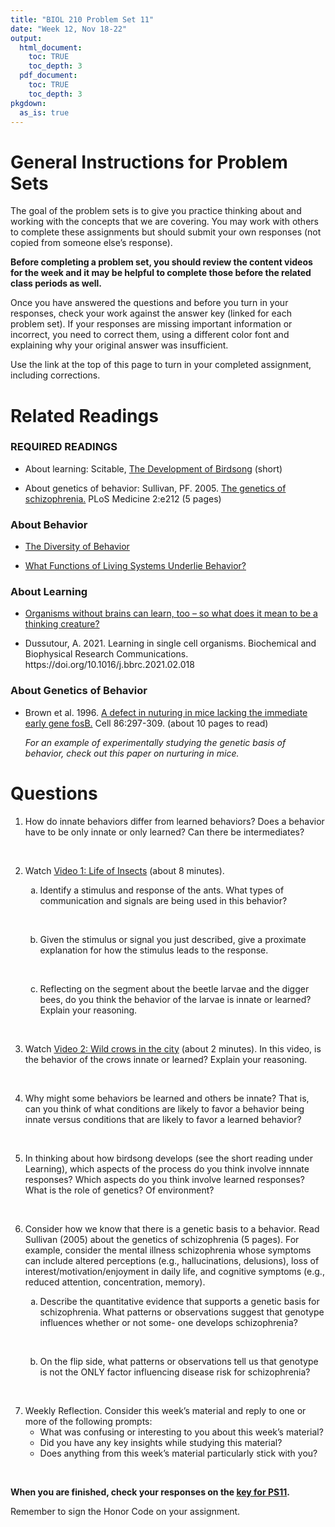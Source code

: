 ```yaml
---
title: "BIOL 210 Problem Set 11"
date: "Week 12, Nov 18-22"
output: 
  html_document:
    toc: TRUE
    toc_depth: 3
  pdf_document:
    toc: TRUE
    toc_depth: 3
pkgdown:
  as_is: true
---
```

# General Instructions for Problem Sets

The goal of the problem sets is to give you practice thinking about and working with the concepts that we are covering. You may work with others to complete these assignments but should submit your own responses (not copied from someone else's response). 

<b>Before completing a problem set, you should review the content videos for the week and it may be helpful to complete those before the related class periods as well.</b>

Once you have answered the questions and before you turn in your responses, check your work against the answer key (linked for each problem set). If your responses are missing important information or incorrect, you need to correct them, using a different color font and explaining why your original answer was insufficient.

Use the link at the top of this page to turn in your completed assignment, including corrections.

# Related Readings

### REQUIRED READINGS

* About learning: Scitable, [The Development of Birdsong](https://www.nature.com/scitable/knowledge/library/the-development-of-birdsong-16133266/) (short)

* About genetics of behavior: Sullivan, PF. 2005. [The genetics of schizophrenia.](https://doi.org/10.1371/journal.pmed.0020212) PLoS Medicine 2:e212 (5 pages)

### About Behavior

* [The Diversity of Behavior](https://www.nature.com/scitable/knowledge/library/the-diversity-of-behavior-15129167/)

* [What Functions of Living Systems Underlie Behavior?](https://www.nature.com/scitable/knowledge/library/what-functions-of-living-systems-underlie-behavior-13883114/)

### About Learning

* [Organisms without brains can learn, too -- so what does it mean to be a thinking creature?](https://theconversation.com/organisms-without-brains-can-learn-too-so-what-does-it-mean-to-be-a-thinking-creature-214275)

* Dussutour, A. 2021. Learning in single cell organisms. Biochemical and Biophysical Research Communications. https://doi.org/10.1016/j.bbrc.2021.02.018

### About Genetics of Behavior

* Brown et al. 1996. [A defect in nuturing in mice lacking the immediate early gene fosB.](https://doi.org/10.1016/S0092-8674(00)80101-4) Cell 86:297-309. (about 10 pages to read)

    <i>For an example of experimentally studying the genetic basis of behavior, check out this paper on nurturing in mice.</i>



# Questions

<ol>
<li>How do innate behaviors differ from learned behaviors? Does a behavior have to be only innate or only learned? Can there be intermediates?</li>

<br>

<li>Watch [Video 1: Life of Insects](https://drive.google.com/file/d/1sKbFbXQGXggcvI9GS5C8hOQqk_eoHXUp/view?usp=sharing) (about 8 minutes).</li>
<ol type="a">
<li>Identify a stimulus and response of the ants. What types of communication and signals are being used in this behavior?</li>

<br>

<li>Given the stimulus or signal you just described, give a proximate explanation for how the stimulus leads to the response.</li>

<br>

<li>Reflecting on the segment about the beetle larvae and the digger bees, do you think the behavior of the larvae is innate or learned? Explain your reasoning.</li>

</ol>
<br>

<li>Watch [Video 2: Wild crows in the city](https://drive.google.com/file/d/1qK6vGh5F5TpWNh7iBxNE5sKAStEn3m8F/view?usp=sharing) (about 2 minutes). In this video, is the behavior of the crows innate or learned? Explain your reasoning.</li>

<br>

<li>Why might some behaviors be learned and others be innate? That is, can you think of what conditions are likely to favor a behavior being innate versus conditions that are likely to favor a learned behavior?</li>

<br>

<li>In thinking about how birdsong develops (see the short reading under Learning), which aspects of the process do you think involve innnate responses? Which aspects do you think involve learned responses? What is the role of genetics? Of environment?</li>

<br>

<li>Consider how we know that there is a genetic basis to a behavior. Read Sullivan (2005) about the genetics of schizophrenia (5 pages). For example, consider the mental illness schizophrenia whose symptoms can include altered perceptions (e.g., hallucinations, delusions), loss of interest/motivation/enjoyment in daily life, and cognitive symptoms (e.g., reduced attention, concentration, memory).</li>

<ol type="a">
<li>Describe the quantitative evidence that supports a genetic basis for schizophrenia. What patterns or observations suggest that genotype influences whether or not some- one develops schizophrenia?</li>

<br>

<li>On the flip side, what patterns or observations tell us that genotype is not the ONLY factor influencing disease risk for schizophrenia?</li>

</ol>
<br>

<li>Weekly Reflection. Consider this week’s material and reply to one or more of the following prompts:
<ul>
<li> What was confusing or interesting to you about this week’s material?</li>
 
<li> Did you have any key insights while studying this material?</li>

<li> Does anything from this week’s material particularly stick with you?</li>
</ul>
</ol>
<br>


<b>When you are finished, check your responses on the [key for PS11](ps11key.html).</b>

Remember to sign the Honor Code on your assignment.